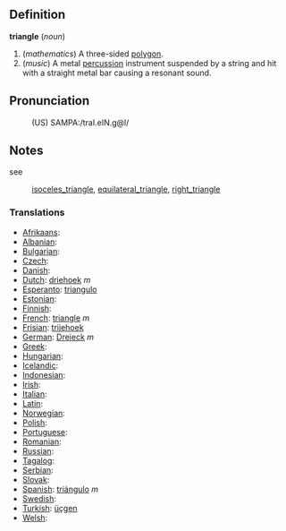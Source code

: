 ==Definition==

<b>triangle</b> (<i>noun</i>)
# (<i>mathematics</i>) A three-sided [[polygon]].
# (<i>music</i>) A metal [[percussion]] instrument suspended by a string and hit with a straight metal bar causing a resonant sound.

==Pronunciation==
:(US) SAMPA:/traI.eIN.g@l/

==Notes==

see
: [[isoceles_triangle]], [[equilateral_triangle]], [[right_triangle]]

===Translations===

* [[Afrikaans]]: [[]]
* [[Albanian]]: [[]]
* [[Bulgarian]]: [[]]
* [[Czech]]: [[]]
* [[Danish]]: [[]]
* [[Dutch]]: [[driehoek]] ''m''
* [[Esperanto]]: [[triangulo]]
* [[Estonian]]: [[]]
* [[Finnish]]: [[]]
* [[French]]: [[triangle]] ''m''
* [[Frisian]]: [[trijehoek]]
* [[German]]: [[Dreieck]] ''m''
* [[Greek]]: [[]]
* [[Hungarian]]: [[]]
* [[Icelandic]]: [[]]
* [[Indonesian]]: [[]]
* [[Irish]]: [[]]
* [[Italian]]: [[]]
* [[Latin]]: [[]]
* [[Norwegian]]: [[]]
* [[Polish]]: [[]]
* [[Portuguese]]: [[]]
* [[Romanian]]: [[]]
* [[Russian]]: [[]]
* [[Tagalog]]: [[]]
* [[Serbian]]: [[]]
* [[Slovak]]: [[]]
* [[Spanish]]: [[triángulo]] ''m''
* [[Swedish]]: [[]]
* [[Turkish]]: [[üçgen]]
* [[Welsh]]: [[]]